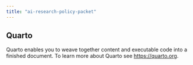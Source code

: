 ```yaml
---
title: "ai-research-policy-packet"
---
```


## Quarto

Quarto enables you to weave together content and executable code into a finished document. To learn more about Quarto see <https://quarto.org>.

